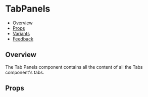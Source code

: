 
<Meta of={TabPanelsStories} />

# TabPanels

- [Overview](#overview)
- [Props](#props)
- [Variants](#variants)
- [Feedback](#feedback)

## Overview

The Tab Panels component contains all the content of all the Tabs component's tabs.

<Canvas>
  <Story of={TabPanelsStories.Overview} />
</Canvas>

## Props

<PropsTable />
